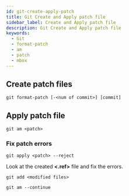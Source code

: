 ```yaml
---
id: git-create-apply-patch
title: Git Create and Apply patch file
sidebar_label: Create and Apply patch file
description: Git Create and Apply patch file
keywords:
  - Git
  - format-patch
  - am
  - patch
  - mbox
---
```


## Create patch files

```shell
git format-patch [-<num of commit>] [commit]
```

## Apply patch file

```shell
git am <patch>
```

### Fix patch errors

```shell
git apply <patch> --reject
```

Look at the created **<.ref\>** file and fix the errors.

```shell
git add <modified files>
```

```shell
git am --continue
```
